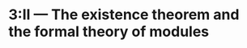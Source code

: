 # **3:II** --- The existence theorem and the formal theory of modules

\providecommand{\scr}[1]{{\mathscr{#1}}}
\renewcommand{\cal}[1]{{\mathcal{#1}}}
\renewcommand{\frak}[1]{{\mathfrak{#1}}}
\renewcommand{\geq}{\geqslant}
\renewcommand{\leq}{\leqslant}

<!-- Shortcuts -->

\providecommand{\kres}{\mathfrak{K}}
\providecommand{\simto}{\xrightarrow{\raisebox{-0.7ex}[0ex][0ex]{$\sim$}}}
\providecommand{\simfrom}{\xleftarrow{\raisebox{-0.7ex}[0ex][0ex]{$\sim$}}}
\providecommand{\Set}{\mathtt{Set}}

\providecommand{\id}{\operatorname{id}}
\providecommand{\Hom}{\operatorname{Hom}}
\providecommand{\shHom}{\underline{\Hom}}
\providecommand{\Aut}{\operatorname{Aut}}
\providecommand{\shAut}{\underline{\Aut}}
\providecommand{\HH}{\operatorname{H}}
\providecommand{\RR}{\operatorname{R}}
\providecommand{\GL}{\operatorname{GL}}
\providecommand{\Ga}{\operatorname{G_a}}
\providecommand{\Gm}{\operatorname{G_m}}
\providecommand{\SL}{\operatorname{SL}}
\providecommand{\Sp}{\operatorname{Sp}}
\providecommand{\Spec}{\operatorname{Spec}}
\providecommand{\Pro}{\operatorname{Pro}}
\providecommand{\Ext}{\operatorname{Ext}}

<!-- Content -->

\oldpage{195-01}
